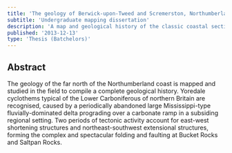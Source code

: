 ```yaml
---
title: 'The geology of Berwick-upon-Tweed and Scremerston, Northumberland'
subtitle: 'Undergraduate mapping dissertation'
description: 'A map and geological history of the classic coastal section in north-east England, with particular emphasis on structural geology and palaeontology.'
published: '2013-12-13'
type: 'Thesis (Batchelors)'
---
```


## Abstract

The geology of the far north of the Northumberland coast is mapped and studied in the field to compile a complete geological history. Yoredale cyclothems typical of the Lower Carboniferous of northern Britain are recognised, caused by a periodically abandoned large Mississippi-type fluvially-dominated delta prograding over a carbonate ramp in a subsiding regional setting. Two periods of tectonic activity account for east-west shortening structures and northeast-southwest extensional structures, forming the complex and spectacular folding and faulting at Bucket Rocks and Saltpan Rocks.